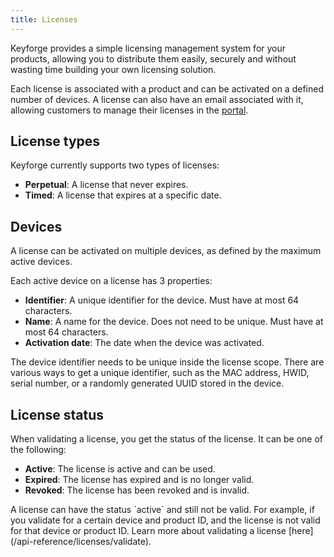 ```yaml
---
title: Licenses
---
```


Keyforge provides a simple licensing management system for your products, allowing you to distribute them easily, securely and without wasting time building your own licensing solution.

Each license is associated with a product and can be activated on a defined number of devices. A license can also have an email associated with it, allowing customers to manage their licenses in the [portal](/portal).

## License types

Keyforge currently supports two types of licenses:

- **Perpetual**: A license that never expires.
- **Timed**: A license that expires at a specific date.

## Devices

A license can be activated on multiple devices, as defined by the maximum active devices.

Each active device on a license has 3 properties:

- **Identifier**: A unique identifier for the device. Must have at most 64 characters.
- **Name**: A name for the device. Does not need to be unique. Must have at most 64 characters.
- **Activation date**: The date when the device was activated.

<Callout title="Device identifier">
  The device identifier needs to be unique inside the license scope. There are
  various ways to get a unique identifier, such as the MAC address, HWID, serial
  number, or a randomly generated UUID stored in the device.
</Callout>

## License status

When validating a license, you get the status of the license. It can be one of the following:

- **Active**: The license is active and can be used.
- **Expired**: The license has expired and is no longer valid.
- **Revoked**: The license has been revoked and is invalid.

<Callout type="warn">
  A license can have the status `active` and still not be valid. For example, if
  you validate for a certain device and product ID, and the license is not valid
  for that device or product ID. Learn more about validating a license
  [here](/api-reference/licenses/validate).
</Callout>
